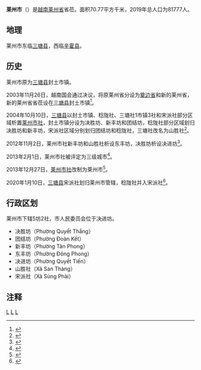 {{About|[[莱州省|莱州省]]2004年以来的省莅|莱州省1992年以前的同名旧省莅|芒莱市社}}
{{Infobox Settlement
|name                   = 莱州市
|settlement_type        = 省辖市
|official_name          = 
|other_name             = 
|native_name            = {{lang|vi|Thành phố Lai Châu}}
|nickname               = 
|motto                  = 
|image_skyline          = Laichautown.jpg
|imagesize              = 
|image_caption          = 莱州市中心
|image_flag             = 
|flag_size              = 
|image_seal             = 
|seal_size              = 
|image_shield           = 
|shield_size            = 
|image_blank_emblem     = 
|blank_emblem_size      = 
|image_map              = {{Infobox mapframe|frame-width=250|zoom=10}}
|mapsize                = 
|map_caption            = 
|image_map1             = 
|mapsize1               = 
|map_caption1           = 
|pushpin_map            = Vietnam
|pushpin_label_position = bottom
|pushpin_map_caption    = 
|pushpin_map1           = 
|pushpin_label_position1= 
|pushpin_map_caption1   = 
|subdivision_type       = [[国家|国家]]
|subdivision_name       = {{flag|Vietnam}}
|subdivision_type1      = [[越南行政区划|省]]
|subdivision_name1      = [[莱州省|莱州省]]
|subdivision_type2      = 行政区划
|subdivision_name2      = 5坊2社
|subdivision_type3      = 
|subdivision_name3      = 
|seat_type              = 
|seat                   = 
|government_type        = 
|leader_title           = 
|leader_name            = 
|leader_title1          = 
|leader_name1           = 
|established_title      = 
|established_date       = 
|area_magnitude         = 
|unit_pref              = 
|area_footnotes         = 
|area_total_km2         = 92.37
|area_land_km2          = 
|area_water_km2         = 
|area_water_percent     = 
|area_urban_km2         = 
|area_metro_km2         = 
|population_as_of       = 2020年
|population_footnotes   = 
|population_note        = 
|population_total       = 42973
|population_density_km2 = auto
|population_metro             = 
|population_density_metro_km2 = 
|population_urban             = 
|population_density_urban_km2 = 
|timezone               = [[越南标准时间|越南标准时间]]
|utc_offset             = +7
|elevation_footnotes    = 
|elevation_m            = 
|coor_type              = 
|coordinates            = 
|postal_code_type       = 
|postal_code            = 
|area_code              = 
|website                = [http://thanhpho.laichau.gov.vn 莱州市电子信息门户网站]
|footnotes              = 
}}
'''莱州市'''（{{vie|v=Thành phố Lai Châu|hn=城庯莱州}}）是[[越南|越南]][[莱州省|莱州省]]省莅。面积70.77平方千米，2019年总人口为81777人。

==地理==
莱州市东临[[三塘县|三塘县]]，西临[[辛霍县|辛霍县]]。

==历史==
莱州市原为[[三塘县|三塘县]]封土市镇。

2003年11月26日，越南国会通过决议，将原莱州省分设为[[奠边省|奠边省]]和新的莱州省，新的莱州省省莅设在[[三塘县|三塘县]]封土市镇<ref>{{Cite web |url=https://thuvienphapluat.vn/van-ban/bo-may-hanh-chinh/Nghi-quyet-22-2003-QH11-chia-va-dieu-chinh-dia-gioi-hanh-chinh-tinh-51694.aspx |title=Nghị quyết 22/2003/QH11 chia và điều chỉnh địa giới hành chính tỉnh |access-date=2020-01-01 |archive-date=2020-04-01 |archive-url=https://web.archive.org/web/20200401154629/https://thuvienphapluat.vn/van-ban/Bo-may-hanh-chinh/Nghi-quyet-22-2003-QH11-chia-va-dieu-chinh-dia-gioi-hanh-chinh-tinh-51694.aspx |dead-url=no }}</ref>。

2004年10月10日，[[三塘县|三塘县]]以封土市镇、稔陇社、三塘社1市镇3社和宋派社部分区域析置[[莱州市社|莱州市社]]，封土市镇分设为决胜坊、新丰坊和团结坊，稔陇社部分区域划归决胜坊和新丰坊，宋派社区域分别划归团结坊和稔陇社，三塘社改名为山胜社<ref>{{Cite web |url=https://thuvienphapluat.vn/van-ban/Bat-dong-san/Nghi-dinh-176-2004-ND-CP-thanh-lap-thi-xa-Lai-Chau-va-thanh-lap-thi-tran-thuoc-cac-huyen-Tam-Duong-Phong-Tho-tinh-Lai-Chau-5530.aspx |title=Nghị định 176/2004/NĐ-CP thành lập thị xã Lai Châu và thành lập thị trấn thuộc các huyện Tam Đường, Phong Thổ, tỉnh Lai Châu |access-date=2020-01-01 |archive-date=2020-02-03 |archive-url=https://web.archive.org/web/20200203162646/https://thuvienphapluat.vn/van-ban/bat-dong-san/Nghi-dinh-176-2004-ND-CP-thanh-lap-thi-xa-Lai-Chau-va-thanh-lap-thi-tran-thuoc-cac-huyen-Tam-Duong-Phong-Tho-tinh-Lai-Chau-5530.aspx |dead-url=no }}</ref>。

2012年11月2日，莱州市社新丰坊和山胜社析设东丰坊，决胜坊析设决进坊<ref>{{Cite web |url=https://thuvienphapluat.vn/van-ban/Bat-dong-san/Nghi-quyet-71-NQ-CP-nam-2012-dieu-chinh-dia-gioi-hanh-chinh-de-thanh-lap-don-vi-150870.aspx |title=Nghị quyết 71/NQ-CP năm 2012 điều chỉnh địa giới hành chính để thành lập đơn vị hành chính cấp xã, cấp huyện thuộc tỉnh Lai Châu |access-date=2020-01-01 |archive-date=2020-04-01 |archive-url=https://web.archive.org/web/20200401171557/https://thuvienphapluat.vn/van-ban/Bat-dong-san/Nghi-quyet-71-NQ-CP-nam-2012-dieu-chinh-dia-gioi-hanh-chinh-de-thanh-lap-don-vi-150870.aspx |dead-url=no }}</ref>。

2013年2月1日，莱州市社被评定为三级城市<ref>{{Cite web |url=https://luatvietnam.vn/hanh-chinh/quyet-dinh-140-qd-bxd-bo-xay-dung-76688-d1.html |title=Quyết định 140/QĐ-BXD của Bộ Xây dựng về việc công nhận thị xã Lai Châu, là đô thị loại III trực thuộc tỉnh Lai Châu |access-date=2020-04-05 |archive-date=2021-02-08 |archive-url=https://web.archive.org/web/20210208011152/https://luatvietnam.vn/hanh-chinh/quyet-dinh-140-qd-bxd-bo-xay-dung-76688-d1.html |dead-url=no }}</ref>。

2013年12月27日，[[莱州市社|莱州市社]]改制为萊州市<ref>{{Cite web |url=https://thuvienphapluat.vn/van-ban/Xay-dung-Do-thi/Nghi-quyet-131-NQ-CP-nam-2013-thanh-lap-thanh-pho-Lai-Chau-217701.aspx |title=Nghị quyết 131/NQ-CP năm 2013 thành lập thành phố Lai Châu |access-date=2020-01-01 |archive-date=2020-01-01 |archive-url=https://web.archive.org/web/20200101161829/https://thuvienphapluat.vn/van-ban/Xay-dung-Do-thi/Nghi-quyet-131-NQ-CP-nam-2013-thanh-lap-thanh-pho-Lai-Chau-217701.aspx |dead-url=no }}</ref>。

2020年1月10日，[[三塘县|三塘县]]宋派社划归莱州市管辖，稔陇社并入宋派社<ref>{{Cite web |url=http://vanban.chinhphu.vn/portal/page/portal/chinhphu/hethongvanban?mode=detail&document_id=199017 |title=Nghị quyết số 866/NQ-UBTVQH14 của ỦY BAN THƯỜNG VỤ QUỐC HỘI : Về việc sắp xếp các đơn vị hành chính cấp huyện, cấp xã thuộc tỉnh Lai Châu |access-date=2020-02-06 |archive-date=2020-04-01 |archive-url=https://web.archive.org/web/20200401171633/http://vanban.chinhphu.vn/portal/page/portal/chinhphu/hethongvanban?mode=detail&document_id=199017 |dead-url=no }}</ref>。

==行政区划==
莱州市下辖5坊2社，市人民委员会位于决进坊。
*决胜坊（Phường Quyết Thắng）
*团结坊（Phường Đoàn Kết）
*新丰坊（Phường Tân Phong）
*东丰坊（Phường Đông Phong）
*决进坊（Phường Quyết Tiến）
*山胜社（Xã San Thàng）
*宋派社（Xã Sùng Phài）

==注释==
{{reflist}}

{{莱州省行政区划}}
{{越南西北部之县市镇区域划分}}

[[Category:越南城市|L]]
[[Category:萊州省|L]]
[[Category:越南省莅城市|L]]